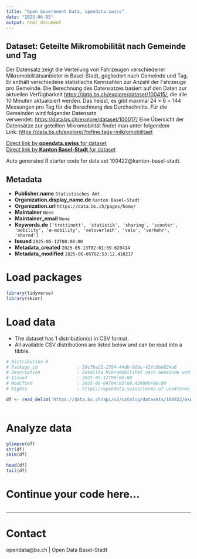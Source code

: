 ```yaml
---
title: "Open Government Data, opendata.swiss"
date: "2025-06-05"
output: html_document
---
```


## Dataset: Geteilte Mikromobilität nach Gemeinde und Tag

Der Datensatz zeigt die Verteilung von Fahrzeugen verschiedener Mikromobilitätsanbieter in Basel-Stadt, gegliedert nach Gemeinde und Tag. Er enthält verschiedene statistische Kennzahlen zur Anzahl der Fahrzeuge pro Gemeinde.
Die Berechnung des Datensatzes basiert auf den Daten zur aktuellen Verfügbarkeit 
[https://data.bs.ch/explore/dataset/100415/](https://data.bs.ch/explore/dataset/100415/), 
die alle 10 Minuten aktualisiert werden. Das heisst, es gibt maximal 
24 × 6 = 144 
Messungen pro Tag für die Berechnung des Durchschnitts.
Für die Gemeinden wird folgender Datensatz verwendet: [https://data.bs.ch/explore/dataset/100017/](https://data.bs.ch/explore/dataset/100017/)
Eine Übersicht der Datensätze zur geteilten Mikromobilität findet man unter folgendem Link: [https://data.bs.ch/explore/?refine.tags=mikromobilitaet](https://data.bs.ch/explore/?refine.tags=mikromobilitaet) 


[Direct link by **opendata.swiss** for dataset](https://opendata.swiss/de/dataset/geteilte-mikromobilitat-nach-gemeinde-und-tag)<br>
[Direct link by **Kanton Basel-Stadt** for dataset](https://data.bs.ch/explore/dataset/100422/)

Auto generated R starter code for data set 100422@kanton-basel-stadt.

## Metadata

- **Publisher.name** `Statistisches Amt`
- **Organization.display_name.de** `Kanton Basel-Stadt`
- **Organization.url** `https://data.bs.ch/pages/home/`
- **Maintainer** `None`
- **Maintainer_email** `None`
- **Keywords.de** `['trottinett', 'statistik', 'sharing', 'scooter', 'mobility', 'e-mobility', 'veloverleih', 'velo', 'verkehr', 'shared']`
- **Issued** `2025-05-12T00:00:00`
- **Metadata_created** `2025-05-13T02:01:39.620414`
- **Metadata_modified** `2025-06-05T02:53:12.410217`


# Load packages

```r

library(tidyverse)
library(skimr)

```

# Load data

-   The dataset has 1 distribution(s) in CSV format.
-   All available CSV distributions are listed below and can be read into a tibble.

```r

# Distribution 0
# Package_id               : 59c7be21-2784-44db-96bc-42fc06d824a6
# Description              : Geteilte Mikromobilität nach Gemeinde und Tag (csv)
# Issued                   : 2025-05-12T00:00:00
# Modified                 : 2025-06-04T04:03:00.429000+00:00
# Rights                   : https://opendata.swiss/terms-of-use#terms_by

df <- read_delim('https://data.bs.ch/api/v2/catalog/datasets/100422/exports/csv?use_labels=true')



```

# Analyze data

```r

glimpse(df)
str(df)
skim(df)

head(df)
tail(df)

```

# Continue your code here...

```r

```

------------------------------------------------------------------------

# Contact

opendata@bs.ch | Open Data Basel-Stadt
